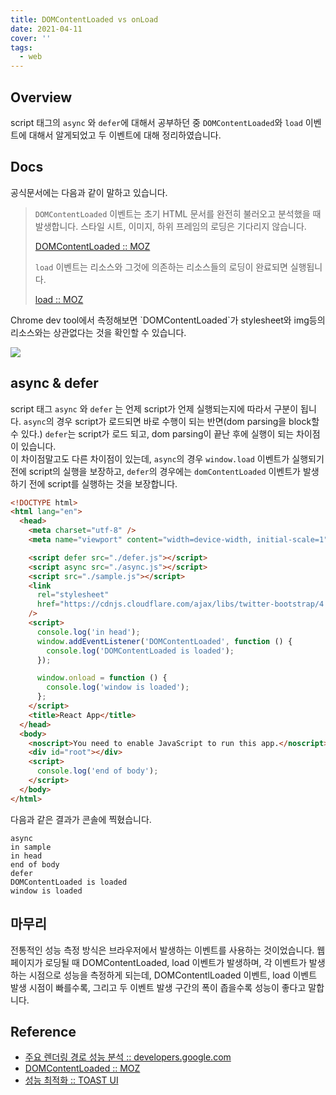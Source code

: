 ```yaml
---
title: DOMContentLoaded vs onLoad
date: 2021-04-11
cover: ''
tags:
  - web
---
```


## Overview

script 태그의 `async` 와 `defer`에 대해서 공부하던 중 `DOMContentLoaded`와 `load` 이벤트에 대해서 알게되었고 두 이벤트에 대해 정리하였습니다.

## Docs

공식문서에는 다음과 같이 말하고 있습니다.

> `DOMContentLoaded` 이벤트는 초기 HTML 문서를 완전히 불러오고 분석했을 때 발생합니다. 스타일 시트, 이미지, 하위 프레임의 로딩은 기다리지 않습니다.
>
> [DOMContentLoaded :: MOZ](https://developer.mozilla.org/ko/docs/Web/API/Window/DOMContentLoaded_event)
>
> `load` 이벤트는 리소스와 그것에 의존하는 리소스들의 로딩이 완료되면 실행됩니다.
>
> [load :: MOZ](https://developer.mozilla.org/ko/docs/Web/API/Window/load_event)

Chrome dev tool에서 측정해보면 \`DOMContentLoaded\`가 stylesheet와 img등의 리소스와는 상관없다는 것을 확인할 수 있습니다.

![](/images/domcontentload.png)

## async & defer

script 태그 `async` 와 `defer` 는 언제 script가 언제 실행되는지에 따라서 구분이 됩니다. `async`의 경우 script가 로드되면 바로 수행이 되는 반면(dom parsing을 block할 수 있다.) `defer`는 script가 로드 되고, dom parsing이 끝난 후에 실행이 되는 차이점이 있습니다. <br/>
이 차이점말고도 다른 차이점이 있는데, `async`의 경우 `window.load` 이벤트가 실행되기 전에 script의 실행을 보장하고, `defer`의 경우에는 `domContentLoaded` 이벤트가 발생하기 전에 script를 실행하는 것을 보장합니다.

```html
<!DOCTYPE html>
<html lang="en">
  <head>
    <meta charset="utf-8" />
    <meta name="viewport" content="width=device-width, initial-scale=1" />

    <script defer src="./defer.js"></script>
    <script async src="./async.js"></script>
    <script src="./sample.js"></script>
    <link
      rel="stylesheet"
      href="https://cdnjs.cloudflare.com/ajax/libs/twitter-bootstrap/4.0.0-alpha/css/bootstrap.min.css"
    />
    <script>
      console.log('in head');
      window.addEventListener('DOMContentLoaded', function () {
        console.log('DOMContentLoaded is loaded');
      });

      window.onload = function () {
        console.log('window is loaded');
      };
    </script>
    <title>React App</title>
  </head>
  <body>
    <noscript>You need to enable JavaScript to run this app.</noscript>
    <div id="root"></div>
    <script>
      console.log('end of body');
    </script>
  </body>
</html>
```

다음과 같은 결과가 콘솔에 찍혔습니다.

```shell
async
in sample
in head
end of body
defer
DOMContentLoaded is loaded
window is loaded
```

## 마무리

전통적인 성능 측정 방식은 브라우저에서 발생하는 이벤트를 사용하는 것이었습니다. 웹 페이지가 로딩될 때 DOMContentLoaded, load 이벤트가 발생하며, 각 이벤트가 발생하는 시점으로 성능을 측정하게 되는데, DOMContentlLoaded 이벤트, load 이벤트 발생 시점이 빠를수록, 그리고 두 이벤트 발생 구간의 폭이 좁을수록 성능이 좋다고 말합니다.

## Reference

- [주요 렌더링 경로 성능 분석 :: developers.google.com](https://developers.google.com/web/fundamentals/performance/critical-rendering-path/analyzing-crp)
- [DOMContentLoaded :: MOZ](https://developer.mozilla.org/en-US/docs/Web/API/Window/DOMContentLoaded_event)
- [성능 최적화 :: TOAST UI](https://ui.toast.com/fe-guide/ko_PERFORMANCE)
